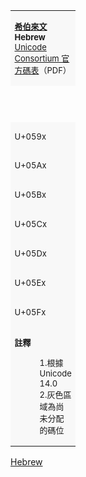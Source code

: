 {| class="wikitable nounderlines" style="border-collapse:collapse;background:#FFFFFF;font-size:large;text-align:center"
| colspan="17" style="background:#F8F8F8;font-size:small" | '''[[希伯來文 (Unicode區段)|希伯來文]]'''<br />'''Hebrew'''{{ref label|U0590_as_of_Unicode_version|1}}{{ref label|U0590_grey|2}}<br />[http://www.unicode.org/charts/PDF/U0590.pdf Unicode Consortium 官方碼表]（PDF）
|- style="background:#F8F8F8;font-size:small"
| style="width:45pt" | &nbsp; || style="width:20pt"  | 0 || style="width:20pt"  | 1 || style="width:20pt"  | 2 || style="width:20pt"  | 3 || style="width:20pt"  | 4 || style="width:20pt"  | 5 || style="width:20pt"  | 6 || style="width:20pt"  | 7 || style="width:20pt"  | 8 || style="width:20pt"  | 9 || style="width:20pt"  | A || style="width:20pt"  | B || style="width:20pt"  | C || style="width:20pt"  | D || style="width:20pt"  | E || style="width:20pt"  | F
|-
| style="background:#F8F8F8;font-size:small" | U+059x
| title="Reserved" style="background-color:#CCCCCC;" |  
| title="U+0591: HEBREW ACCENT ETNAHTA" | {{Script/Hebrew|&#x0591;&nbsp;}}
| title="U+0592: HEBREW ACCENT SEGOL" | {{Script/Hebrew|&#x0592;&nbsp;}}
| title="U+0593: HEBREW ACCENT SHALSHELET" | {{Script/Hebrew|&#x0593;&nbsp;}}
| title="U+0594: HEBREW ACCENT ZAQEF QATAN" | {{Script/Hebrew|&#x0594;&nbsp;}}
| title="U+0595: HEBREW ACCENT ZAQEF GADOL" | {{Script/Hebrew|&#x0595;&nbsp;}}
| title="U+0596: HEBREW ACCENT TIPEHA" | {{Script/Hebrew|&#x0596;&nbsp;}}
| title="U+0597: HEBREW ACCENT REVIA" | {{Script/Hebrew|&#x0597;&nbsp;}}
| title="U+0598: HEBREW ACCENT ZARQA" | {{Script/Hebrew|&#x0598;&nbsp;}}
| title="U+0599: HEBREW ACCENT PASHTA" | {{Script/Hebrew|&#x0599;&nbsp;}}
| title="U+059A: HEBREW ACCENT YETIV" | {{Script/Hebrew|&#x059A;&nbsp;}}
| title="U+059B: HEBREW ACCENT TEVIR" | {{Script/Hebrew|&#x059B;&nbsp;}}
| title="U+059C: HEBREW ACCENT GERESH" | {{Script/Hebrew|&#x059C;&nbsp;}}
| title="U+059D: HEBREW ACCENT GERESH MUQDAM" | {{Script/Hebrew|&#x059D;&nbsp;}}
| title="U+059E: HEBREW ACCENT GERSHAYIM" | {{Script/Hebrew|&#x059E;&nbsp;}}
| title="U+059F: HEBREW ACCENT QARNEY PARA" | {{Script/Hebrew|&#x059F;&nbsp;}}
|-
| style="background:#F8F8F8;font-size:small" | U+05Ax
| title="U+05A0: HEBREW ACCENT TELISHA GEDOLA" | {{Script/Hebrew|&#x05A0;&nbsp;}}
| title="U+05A1: HEBREW ACCENT PAZER" | {{Script/Hebrew|&#x05A1;&nbsp;}}
| title="U+05A2: HEBREW ACCENT ATNAH HAFUKH" | {{Script/Hebrew|&#x05A2;&nbsp;}}
| title="U+05A3: HEBREW ACCENT MUNAH" | {{Script/Hebrew|&#x05A3;&nbsp;}}
| title="U+05A4: HEBREW ACCENT MAHAPAKH" | {{Script/Hebrew|&#x05A4;&nbsp;}}
| title="U+05A5: HEBREW ACCENT MERKHA" | {{Script/Hebrew|&#x05A5;&nbsp;}}
| title="U+05A6: HEBREW ACCENT MERKHA KEFULA" | {{Script/Hebrew|&#x05A6;&nbsp;}}
| title="U+05A7: HEBREW ACCENT DARGA" | {{Script/Hebrew|&#x05A7;&nbsp;}}
| title="U+05A8: HEBREW ACCENT QADMA" | {{Script/Hebrew|&#x05A8;&nbsp;}}
| title="U+05A9: HEBREW ACCENT TELISHA QETANA" | {{Script/Hebrew|&#x05A9;&nbsp;}}
| title="U+05AA: HEBREW ACCENT YERAH BEN YOMO" | {{Script/Hebrew|&#x05AA;&nbsp;}}
| title="U+05AB: HEBREW ACCENT OLE" | {{Script/Hebrew|&#x05AB;&nbsp;}}
| title="U+05AC: HEBREW ACCENT ILUY" | {{Script/Hebrew|&#x05AC;&nbsp;}}
| title="U+05AD: HEBREW ACCENT DEHI" | {{Script/Hebrew|&#x05AD;&nbsp;}}
| title="U+05AE: HEBREW ACCENT ZINOR" | {{Script/Hebrew|&#x05AE;&nbsp;}}
| title="U+05AF: HEBREW MARK MASORA CIRCLE" | {{Script/Hebrew|&#x05AF;&nbsp;}}
|-
| style="background:#F8F8F8;font-size:small" | U+05Bx
| title="U+05B0: HEBREW POINT SHEVA" | {{Script/Hebrew|&#x05B0;&nbsp;}}
| title="U+05B1: HEBREW POINT HATAF SEGOL" | {{Script/Hebrew|&#x05B1;&nbsp;}}
| title="U+05B2: HEBREW POINT HATAF PATAH" | {{Script/Hebrew|&#x05B2;&nbsp;}}
| title="U+05B3: HEBREW POINT HATAF QAMATS" | {{Script/Hebrew|&#x05B3;&nbsp;}}
| title="U+05B4: HEBREW POINT HIRIQ" | {{Script/Hebrew|&#x05B4;&nbsp;}}
| title="U+05B5: HEBREW POINT TSERE" | {{Script/Hebrew|&#x05B5;&nbsp;}}
| title="U+05B6: HEBREW POINT SEGOL" | {{Script/Hebrew|&#x05B6;&nbsp;}}
| title="U+05B7: HEBREW POINT PATAH" | {{Script/Hebrew|&#x05B7;&nbsp;}}
| title="U+05B8: HEBREW POINT QAMATS" | {{Script/Hebrew|&#x05B8;&nbsp;}}
| title="U+05B9: HEBREW POINT HOLAM" | {{Script/Hebrew|&#x05B9;&nbsp;}}
| title="U+05BA: HEBREW POINT HOLAM HASER FOR VAV" | {{Script/Hebrew|&#x05BA;&nbsp;}}
| title="U+05BB: HEBREW POINT QUBUTS" | {{Script/Hebrew|&#x05BB;&nbsp;}}
| title="U+05BC: HEBREW POINT DAGESH OR MAPIQ" | {{Script/Hebrew|&#x05BC;&nbsp;}}
| title="U+05BD: HEBREW POINT METEG" | {{Script/Hebrew|&#x05BD;&nbsp;}}
| title="U+05BE: HEBREW PUNCTUATION MAQAF" | {{Script/Hebrew|&#x05BE;}}
| title="U+05BF: HEBREW POINT RAFE" | {{Script/Hebrew|&#x05BF;&nbsp;}}
|-
| style="background:#F8F8F8;font-size:small" | U+05Cx
| title="U+05C0: HEBREW PUNCTUATION PASEQ" | {{Script/Hebrew|&#x05C0;}}
| title="U+05C1: HEBREW POINT SHIN DOT" | {{Script/Hebrew|&#x05C1;&nbsp;}}
| title="U+05C2: HEBREW POINT SIN DOT" | {{Script/Hebrew|&#x05C2;&nbsp;}}
| title="U+05C3: HEBREW PUNCTUATION SOF PASUQ" | {{Script/Hebrew|&#x05C3;}}
| title="U+05C4: HEBREW MARK UPPER DOT" | {{Script/Hebrew|&#x05C4;&nbsp;}}
| title="U+05C5: HEBREW MARK LOWER DOT" | {{Script/Hebrew|&#x05C5;&nbsp;}}
| title="U+05C6: HEBREW PUNCTUATION NUN HAFUKHA" | {{Script/Hebrew|&#x05C6;}}
| title="U+05C7: HEBREW POINT QAMATS QATAN" | {{Script/Hebrew|&#x05C7;&nbsp;}}
| title="Reserved" style="background-color:#CCCCCC;" |  
| title="Reserved" style="background-color:#CCCCCC;" |  
| title="Reserved" style="background-color:#CCCCCC;" |  
| title="Reserved" style="background-color:#CCCCCC;" |  
| title="Reserved" style="background-color:#CCCCCC;" |  
| title="Reserved" style="background-color:#CCCCCC;" |  
| title="Reserved" style="background-color:#CCCCCC;" |  
| title="Reserved" style="background-color:#CCCCCC;" |  
|-
| style="background:#F8F8F8;font-size:small" | U+05Dx
| title="U+05D0: HEBREW LETTER ALEF" | {{Script/Hebrew|&#x05D0;}}
| title="U+05D1: HEBREW LETTER BET" | {{Script/Hebrew|&#x05D1;}}
| title="U+05D2: HEBREW LETTER GIMEL" | {{Script/Hebrew|&#x05D2;}}
| title="U+05D3: HEBREW LETTER DALET" | {{Script/Hebrew|&#x05D3;}}
| title="U+05D4: HEBREW LETTER HE" | {{Script/Hebrew|&#x05D4;}}
| title="U+05D5: HEBREW LETTER VAV" | {{Script/Hebrew|&#x05D5;}}
| title="U+05D6: HEBREW LETTER ZAYIN" | {{Script/Hebrew|&#x05D6;}}
| title="U+05D7: HEBREW LETTER HET" | {{Script/Hebrew|&#x05D7;}}
| title="U+05D8: HEBREW LETTER TET" | {{Script/Hebrew|&#x05D8;}}
| title="U+05D9: HEBREW LETTER YOD" | {{Script/Hebrew|&#x05D9;}}
| title="U+05DA: HEBREW LETTER FINAL KAF" | {{Script/Hebrew|&#x05DA;}}
| title="U+05DB: HEBREW LETTER KAF" | {{Script/Hebrew|&#x05DB;}}
| title="U+05DC: HEBREW LETTER LAMED" | {{Script/Hebrew|&#x05DC;}}
| title="U+05DD: HEBREW LETTER FINAL MEM" | {{Script/Hebrew|&#x05DD;}}
| title="U+05DE: HEBREW LETTER MEM" | {{Script/Hebrew|&#x05DE;}}
| title="U+05DF: HEBREW LETTER FINAL NUN" | {{Script/Hebrew|&#x05DF;}}
|-
| style="background:#F8F8F8;font-size:small" | U+05Ex
| title="U+05E0: HEBREW LETTER NUN" | {{Script/Hebrew|&#x05E0;}}
| title="U+05E1: HEBREW LETTER SAMEKH" | {{Script/Hebrew|&#x05E1;}}
| title="U+05E2: HEBREW LETTER AYIN" | {{Script/Hebrew|&#x05E2;}}
| title="U+05E3: HEBREW LETTER FINAL PE" | {{Script/Hebrew|&#x05E3;}}
| title="U+05E4: HEBREW LETTER PE" | {{Script/Hebrew|&#x05E4;}}
| title="U+05E5: HEBREW LETTER FINAL TSADI" | {{Script/Hebrew|&#x05E5;}}
| title="U+05E6: HEBREW LETTER TSADI" | {{Script/Hebrew|&#x05E6;}}
| title="U+05E7: HEBREW LETTER QOF" | {{Script/Hebrew|&#x05E7;}}
| title="U+05E8: HEBREW LETTER RESH" | {{Script/Hebrew|&#x05E8;}}
| title="U+05E9: HEBREW LETTER SHIN" | {{Script/Hebrew|&#x05E9;}}
| title="U+05EA: HEBREW LETTER TAV" | {{Script/Hebrew|&#x05EA;}}
| title="Reserved" style="background-color:#CCCCCC;" |  
| title="Reserved" style="background-color:#CCCCCC;" |  
| title="Reserved" style="background-color:#CCCCCC;" |  
| title="Reserved" style="background-color:#CCCCCC;" |  
| title="U+05EF: HEBREW YOD TRIANGLE" | {{Script/Hebrew|&#x05EF;}}
|-
| style="background:#F8F8F8;font-size:small" | U+05Fx
| title="U+05F0: HEBREW LIGATURE YIDDISH DOUBLE VAV" | {{Script/Hebrew|&#x05F0;}}
| title="U+05F1: HEBREW LIGATURE YIDDISH VAV YOD" | {{Script/Hebrew|&#x05F1;}}
| title="U+05F2: HEBREW LIGATURE YIDDISH DOUBLE YOD" | {{Script/Hebrew|&#x05F2;}}
| title="U+05F3: HEBREW PUNCTUATION GERESH" | {{Script/Hebrew|&#x05F3;}}
| title="U+05F4: HEBREW PUNCTUATION GERSHAYIM" | {{Script/Hebrew|&#x05F4;}}
| title="Reserved" style="background-color:#CCCCCC;" |  
| title="Reserved" style="background-color:#CCCCCC;" |  
| title="Reserved" style="background-color:#CCCCCC;" |  
| title="Reserved" style="background-color:#CCCCCC;" |  
| title="Reserved" style="background-color:#CCCCCC;" |  
| title="Reserved" style="background-color:#CCCCCC;" |  
| title="Reserved" style="background-color:#CCCCCC;" |  
| title="Reserved" style="background-color:#CCCCCC;" |  
| title="Reserved" style="background-color:#CCCCCC;" |  
| title="Reserved" style="background-color:#CCCCCC;" |  
| title="Reserved" style="background-color:#CCCCCC;" |  
|-
| colspan="17" style="background:#F8F8F8;font-size:small;text-align:left" | '''註釋'''
:1.{{note|U0590_as_of_Unicode_version}}根據 Unicode 14.0
:2.{{note|U0590_grey}}灰色區域為尚未分配的碼位
|}<noinclude>
{{Documentation|Template:Unicode chart/block documentation}}
[[Category:Unicode模板|Hebrew]]
</noinclude>
